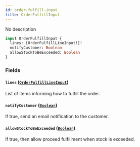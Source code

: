 ```yaml
---
id: order-fulfill-input
title: OrderFulfillInput
---
```


No description

```graphql
input OrderFulfillInput {
  lines: [OrderFulfillLineInput!]!
  notifyCustomer: Boolean
  allowStockToBeExceeded: Boolean
}
```

### Fields

#### `lines` ([`OrderFulfillLineInput`](../../../developer/api-reference/inputs/order-fulfill-line-input))

List of items informing how to fulfill the order.

#### `notifyCustomer` ([`Boolean`](../../../developer/api-reference/scalars/boolean))

If true, send an email notification to the customer.

#### `allowStockToBeExceeded` ([`Boolean`](../../../developer/api-reference/scalars/boolean))

If true, then allow proceed fulfillment when stock is exceeded.
